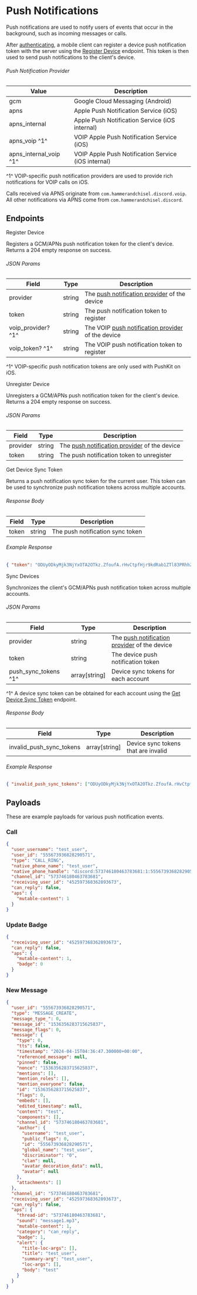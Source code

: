 # Push Notifications

Push notifications are used to notify users of events that occur in the background, such as incoming messages or calls.

After [authenticating](/authentication), a mobile client can register a device push notification token with the server using the [Register Device](#register-device) endpoint. This token is then used to send push notifications to the client's device.

###### Push Notification Provider

| Value                  | Description                                         |
| ---------------------- | --------------------------------------------------- |
| gcm                    | Google Cloud Messaging (Android)                    |
| apns                   | Apple Push Notification Service (iOS)               |
| apns_internal          | Apple Push Notification Service (iOS internal)      |
| apns_voip ^1^          | VOIP Apple Push Notification Service (iOS)          |
| apns_internal_voip ^1^ | VOIP Apple Push Notification Service (iOS internal) |

^1^ VOIP-specific push notification providers are used to provide rich notifications for VOIP calls on iOS.

Calls received via APNS originate from `com.hammerandchisel.discord.voip`. <br />
All other notifications via APNS come from `com.hammerandchisel.discord`.

## Endpoints

<RouteHeader method="POST" url="/users/@me/devices">
  Register Device
</RouteHeader>

Registers a GCM/APNs push notification token for the client's device. Returns a 204 empty response on success.

###### JSON Params

| Field              | Type   | Description                                                                      |
| ------------------ | ------ | -------------------------------------------------------------------------------- |
| provider           | string | The [push notification provider](#push-notification-provider) of the device      |
| token              | string | The push notification token to register                                          |
| voip_provider? ^1^ | string | The VOIP [push notification provider](#push-notification-provider) of the device |
| voip_token? ^1^    | string | The VOIP push notification token to register                                     |

^1^ VOIP-specific push notification tokens are only used with PushKit on iOS.

<RouteHeader method="DELETE" url="/users/@me/devices">
  Unregister Device
</RouteHeader>

Unregisters a GCM/APNs push notification token for the client's device. Returns a 204 empty response on success.

###### JSON Params

| Field    | Type   | Description                                                                 |
| -------- | ------ | --------------------------------------------------------------------------- |
| provider | string | The [push notification provider](#push-notification-provider) of the device |
| token    | string | The push notification token to unregister                                   |

<RouteHeader method="GET" url="/users/@me/devices/sync-token">
  Get Device Sync Token
</RouteHeader>

Returns a push notification sync token for the current user. This token can be used to synchronize push notification tokens across multiple accounts.

###### Response Body

| Field | Type   | Description                      |
| ----- | ------ | -------------------------------- |
| token | string | The push notification sync token |

###### Example Response

```json
{ "token": "ODUyODkyMjk3NjYxOTA2OTkz.ZfoufA.rHvCtpfHjr9kdRab1ZTl83PRhhZ" }
```

<RouteHeader method="PUT" url="/users/@me/devices/sync">
  Sync Devices
</RouteHeader>

Synchronizes the client's GCM/APNs push notification token across multiple accounts.

###### JSON Params

| Field                | Type          | Description                                                                 |
| -------------------- | ------------- | --------------------------------------------------------------------------- |
| provider             | string        | The [push notification provider](#push-notification-provider) of the device |
| token                | string        | The device push notification token                                          |
| push_sync_tokens ^1^ | array[string] | Device sync tokens for each account                                         |

^1^ A device sync token can be obtained for each account using the [Get Device Sync Token](#get-device-sync-token) endpoint.

###### Response Body

| Field                    | Type          | Description                         |
| ------------------------ | ------------- | ----------------------------------- |
| invalid_push_sync_tokens | array[string] | Device sync tokens that are invalid |

###### Example Response

```json
{ "invalid_push_sync_tokens": ["ODUyODkyMjk3NjYxOTA2OTkz.ZfoufA.rHvCtpfHjr9kdRab1ZTl83PRhhZ"] }
```

## Payloads

These are example payloads for various push notification events.

### Call

```json
{
  "user_username": "test_user",
  "user_id": "555673936828290571",
  "type": "CALL_RING",
  "native_phone_name": "test_user",
  "native_phone_handle": "discord:573746180463783681:1:555673936828290571",
  "channel_id": "573746180463783681",
  "receiving_user_id": "452597368362893673",
  "can_reply": false,
  "aps": {
    "mutable-content": 1
  }
}
```

### Update Badge

```json
{
  "receiving_user_id": "452597368362893673",
  "can_reply": false,
  "aps": {
    "mutable-content": 1,
    "badge": 0
  }
}
```

### New Message

```json
{
  "user_id": "555673936828290571",
  "type": "MESSAGE_CREATE",
  "message_type_": 0,
  "message_id": "1536356283715625837",
  "message_flags": 0,
  "message": {
    "type": 0,
    "tts": false,
    "timestamp": "2024-04-15T04:36:47.300000+00:00",
    "referenced_message": null,
    "pinned": false,
    "nonce": "1536356283715625837",
    "mentions": [],
    "mention_roles": [],
    "mention_everyone": false,
    "id": "1536356283715625837",
    "flags": 0,
    "embeds": [],
    "edited_timestamp": null,
    "content": "test",
    "components": [],
    "channel_id": "573746180463783681",
    "author": {
      "username": "test_user",
      "public_flags": 0,
      "id": "555673936828290571",
      "global_name": "test_user",
      "discriminator": "0",
      "clan": null,
      "avatar_decoration_data": null,
      "avatar": null
    },
    "attachments": []
  },
  "channel_id": "573746180463783681",
  "receiving_user_id": "452597368362893673",
  "can_reply": false,
  "aps": {
    "thread-id": "573746180463783681",
    "sound": "message1.mp3",
    "mutable-content": 1,
    "category": "can_reply",
    "badge": 1,
    "alert": {
      "title-loc-args": [],
      "title": "test_user",
      "summary-arg": "test_user",
      "loc-args": [],
      "body": "test"
    }
  }
}
```
